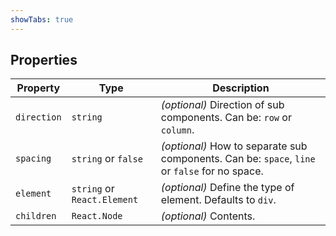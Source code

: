 ```yaml
---
showTabs: true
---
```


## Properties

| Property    | Type                        | Description                                                                                   |
| ----------- | --------------------------- | --------------------------------------------------------------------------------------------- |
| `direction` | `string`                    | _(optional)_ Direction of sub components. Can be: `row` or `column`.                          |
| `spacing`   | `string` or `false`         | _(optional)_ How to separate sub components. Can be: `space`, `line` or `false` for no space. |
| `element`   | `string` or `React.Element` | _(optional)_ Define the type of element. Defaults to `div`.                                   |
| `children`  | `React.Node`                | _(optional)_ Contents.                                                                        |
